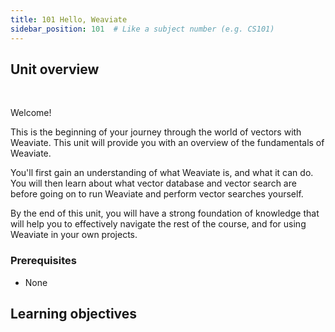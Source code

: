 ```yaml
---
title: 101 Hello, Weaviate
sidebar_position: 101  # Like a subject number (e.g. CS101)
---
```


## <i class="fa-solid fa-chalkboard-user"></i> Unit overview


<ReactPlayer className="react-player" url='https://youtu.be/FU7l5pr2FmU' controls='true' />
<br/>

<!-- Provide context for this course, in addition to the concrete learning goals and outcomes. Why would someone want to do this unit? -->

Welcome!

This is the beginning of your journey through the world of vectors with Weaviate. This unit will provide you with an overview of the fundamentals of Weaviate.

You'll first gain an understanding of what Weaviate is, and what it can do. You will then learn about what vector database and vector search are before going on to run Weaviate and perform vector searches yourself.

By the end of this unit, you will have a strong foundation of knowledge that will help you to effectively navigate the rest of the course, and for using Weaviate in your own projects.

### <i class="fa-solid fa-clipboard-list-check"></i> Prerequisites

- None

## <i class="fa-solid fa-chalkboard-user"></i> Learning objectives


<LearningGoalsExp />


<LearningGoals unitName="hello_weaviate"/>


<GiscusDocComment />
